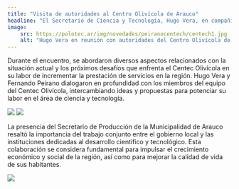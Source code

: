 ```yaml
---
title: "Visita de autoridades al Centro Olivícola de Arauco"
headline: "El Secretario de Ciencia y Tecnología, Hugo Vera, en compañía de Fernando Peirano, viajaron al Centec Olivícola de Arauco para mantener una importante reunión con el equipo local y el Secretario de Producción de la Municipalidad de Arauco."
image:
    src: https://polotec.ar/img/novedades/peiranocentech/centech1.jpg
    alt: "Hugo Vera en reunión con autoridades del Centro Olivícola de Arauco"
---
```


<article class="flex justify-center border-x border-red-300">
<div class="w-4/5 flex flex-col items-center gap-4">
<p>
    Durante el encuentro, se abordaron diversos aspectos relacionados con la situación
    actual y los próximos desafíos que enfrenta el Centec Olivícola en su labor de incrementar
    la prestación de servicios en la región. Hugo Vera y Fernando Peirano dialogaron
    en profundidad con los miembros del equipo del Centec Olivícola, intercambiando ideas
    y propuestas para potenciar su labor en el área de ciencia y tecnología.
</p>
<div class="grid grid-cols-2 gap-2">
    <img src="https://polotec.ar/img/novedades/peiranocentech/centech2.jpg" class="rounded-lg" loading="lazy" />
    <img src="https://polotec.ar/img/novedades/peiranocentech/centech3.jpg" class="rounded-lg" loading="lazy" />
</div>

<p>
    La presencia del Secretario de Producción de la Municipalidad de Arauco
    resaltó la importancia del trabajo conjunto entre el gobierno local y las
    instituciones dedicadas al desarrollo científico y tecnológico. Esta
    colaboración se considera fundamental para impulsar el crecimiento económico
    y social de la región, así como para mejorar la calidad de vida de sus
    habitantes.
</p>

<img
    src="https://polotec.ar/img/novedades/peiranocentech/centech4.jpg"
    class="rounded-lg"
    loading="lazy"
/>

</div>
</article>
